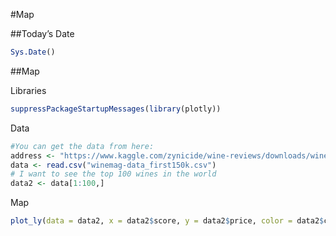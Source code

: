 #Map

##Today's Date
```r
Sys.Date()
```


##Map

Libraries
```r
suppressPackageStartupMessages(library(plotly))
```
Data
```r
#You can get the data from here:
address <- "https://www.kaggle.com/zynicide/wine-reviews/downloads/wine-reviews.zip"
data <- read.csv("winemag-data_first150k.csv")
# I want to see the top 100 wines in the world
data2 <- data[1:100,]
```
Map
```r
plot_ly(data = data2, x = data2$score, y = data2$price, color = data2$country)
```
